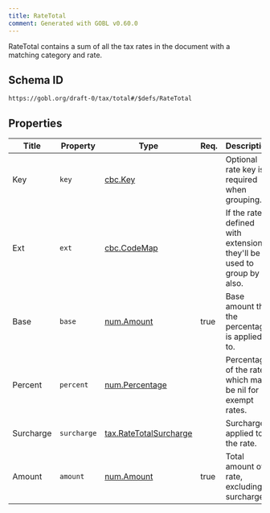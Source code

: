 ```yaml
---
title: RateTotal
comment: Generated with GOBL v0.60.0
---
```


RateTotal contains a sum of all the tax rates in the document with a matching category and rate.

## Schema ID

`https://gobl.org/draft-0/tax/total#/$defs/RateTotal`

## Properties

| Title     | Property    | Type                                                        | Req. | Description                                                               |
|-----------|-------------|-------------------------------------------------------------|------|---------------------------------------------------------------------------|
| Key       | `key`       | [cbc.Key](/draft-0/cbc/key)                                 |      | Optional rate key is required when grouping.                              |
| Ext       | `ext`       | [cbc.CodeMap](/draft-0/cbc/code_map)                        |      | If the rate is defined with extensions, they'll be used to group by also. |
| Base      | `base`      | [num.Amount](/draft-0/num/amount)                           | true | Base amount that the percentage is applied to.                            |
| Percent   | `percent`   | [num.Percentage](/draft-0/num/percentage)                   |      | Percentage of the rate, which may be nil for exempt rates.                |
| Surcharge | `surcharge` | [tax.RateTotalSurcharge](/draft-0/tax/rate_total_surcharge) |      | Surcharge applied to the rate.                                            |
| Amount    | `amount`    | [num.Amount](/draft-0/num/amount)                           | true | Total amount of rate, excluding surcharges                                |

